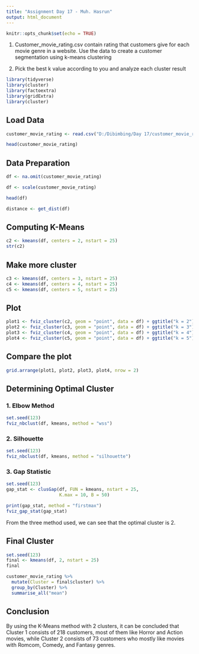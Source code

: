 ---
title: "Assignment Day 17 - Muh. Hasrun"
output: html_document
---

```{r setup, include=FALSE}
knitr::opts_chunk$set(echo = TRUE)
```


1. Customer_movie_rating.csv contain rating that customers give for each movie genre in a website. Use the data to create a customer segmentation using k-means clustering

2. Pick the best k value according to you and analyze each cluster result


```{r}
library(tidyverse)
library(cluster)
library(factoextra)
library(gridExtra)
library(cluster)

```

## Load Data
```{r}
customer_movie_rating <- read.csv("D:/Dibimbing/Day 17/customer_movie_rating.csv", header = T)

head(customer_movie_rating)

```

## Data Preparation

```{r}
df <- na.omit(customer_movie_rating)

df <- scale(customer_movie_rating)

head(df)

```

```{r}
distance <- get_dist(df)

```

## Computing K-Means
```{r}
c2 <- kmeans(df, centers = 2, nstart = 25)
str(c2)

```

## Make more cluster
```{r}
c3 <- kmeans(df, centers = 3, nstart = 25)
c4 <- kmeans(df, centers = 4, nstart = 25)
c5 <- kmeans(df, centers = 5, nstart = 25)

```


## Plot
```{r}
plot1 <- fviz_cluster(c2, geom = "point", data = df) + ggtitle("k = 2")
plot2 <- fviz_cluster(c3, geom = "point", data = df) + ggtitle("k = 3")
plot3 <- fviz_cluster(c4, geom = "point", data = df) + ggtitle("k = 4")
plot4 <- fviz_cluster(c5, geom = "point", data = df) + ggtitle("k = 5")

```

## Compare the plot
```{r}
grid.arrange(plot1, plot2, plot3, plot4, nrow = 2)

```


## Determining Optimal Cluster

### 1. Elbow Method
```{r}
set.seed(123)
fviz_nbclust(df, kmeans, method = "wss")

```

### 2. Silhouette
```{r}
set.seed(123)
fviz_nbclust(df, kmeans, method = "silhouette")

```

### 3. Gap Statistic
```{r}
set.seed(123)
gap_stat <- clusGap(df, FUN = kmeans, nstart = 25,
                    K.max = 10, B = 50)

print(gap_stat, method = "firstmax")
fviz_gap_stat(gap_stat)

```

From the three method used, we can see that the optimal cluster is 2.

## Final Cluster
```{r}
set.seed(123)
final <- kmeans(df, 2, nstart = 25)
final

```

```{r}
customer_movie_rating %>%
  mutate(Cluster = final$cluster) %>%
  group_by(Cluster) %>%
  summarise_all("mean")

```
## Conclusion
By using the K-Means method with 2 clusters, it can be concluded that Cluster 1 consists of 218 customers, most of them like Horror and Action movies, while Cluster 2 consists of 73 customers who mostly like movies with Romcom, Comedy, and Fantasy genres.

